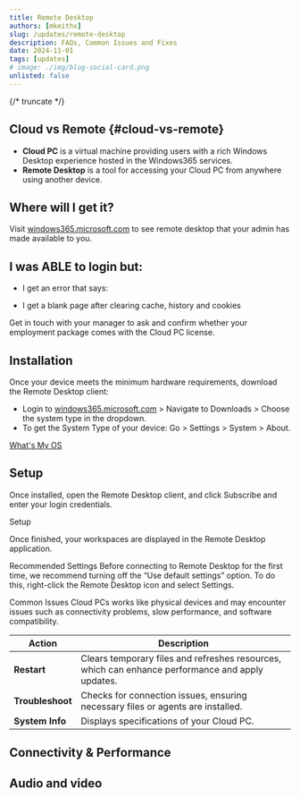 ```yaml
---
title: Remote Desktop
authors: [mkeithx]
slug: /updates/remote-desktop
description: FAQs, Common Issues and Fixes
date: 2024-11-01
tags: [updates]
# image: ./img/blog-social-card.png
unlisted: false
---
```



<CloudPC className="logoBadge" />

{/* truncate */}

## Cloud vs Remote {#cloud-vs-remote}
<!-- > How are they different? -->

- **Cloud PC** is a virtual machine providing users with a rich Windows Desktop experience hosted in the Windows365 services.
- **Remote Desktop** is a tool for accessing your Cloud PC from anywhere using another device.

## Where will I get it?

Visit [windows365.microsoft.com](https://windows365.microsoft.com) to see remote desktop that your admin has made available to you.

## I was ABLE to login but: 

- I get an error that says:

- I get a blank page after clearing cache, history and cookies

Get in touch with your manager to ask and confirm whether your employment package comes with the Cloud PC license.

## Installation
Once your device meets the minimum hardware requirements, download the Remote Desktop client:

- Login to [windows365.microsoft.com](https://windows365.microsoft.com) > Navigate to Downloads > Choose the system type in the dropdown.
- To get the System Type of your device: 
Go > Settings > System > About.

<div>
  <a class="button button--outline button--primary" href="ms-settings:about" target="_blank"><FAIcon icon="fa-brands fa-windows"/> <span>What's My OS</span></a>
</div>


## Setup
Once installed, open the Remote Desktop client, and click Subscribe and enter your login credentials.

Setup

Once finished, your workspaces are displayed in the Remote Desktop application.

Recommended Settings Before connecting to Remote Desktop for the first time, we recommend turning off the “Use default settings” option. To do this, right-click the Remote Desktop icon and select Settings.

Common Issues Cloud PCs works like physical devices and may encounter issues such as connectivity problems, slow performance, and software compatibility.

| Action               | Description                                                                                   |
|----------------------|-----------------------------------------------------------------------------------------------|
| **Restart**          | Clears temporary files and refreshes resources, which can enhance performance and apply updates. |
| **Troubleshoot**     | Checks for connection issues, ensuring necessary files or agents are installed.              |
| **System Info**      | Displays specifications of your Cloud PC.                                                   |

## Connectivity & Performance

## Audio and video
